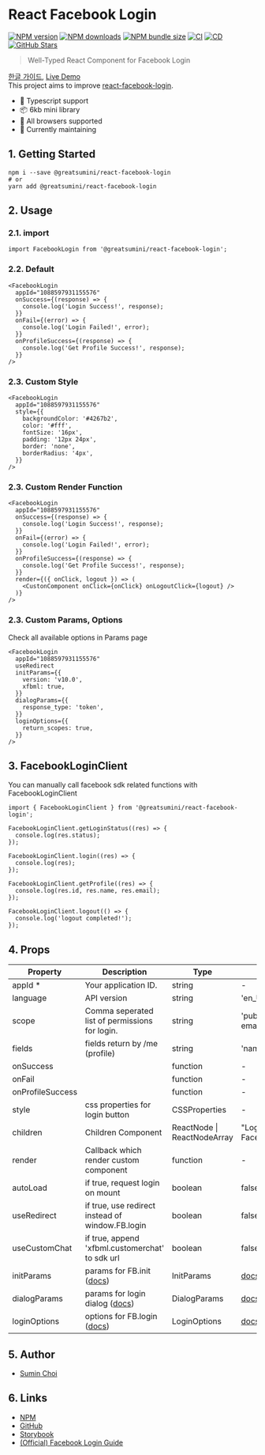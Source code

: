 
<Meta title="Overview/Introduction" />

# React Facebook Login

[![NPM version](https://img.shields.io/npm/v/@greatsumini/react-facebook-login)](https://www.npmjs.com/package/@greatsumini/react-facebook-login)
[![NPM downloads](https://img.shields.io/npm/dt/@greatsumini/react-facebook-login)](https://www.npmjs.com/package/@greatsumini/react-facebook-login)
[![NPM bundle size](https://img.shields.io/bundlephobia/min/@greatsumini/react-facebook-login)](https://www.npmjs.com/package/@greatsumini/react-facebook-login)
[![CI](https://img.shields.io/github/workflow/status/greatSumini/react-facebook-login/CI?label=CI)](https://github.com/greatSumini/react-facebook-login/actions/workflows/ci.yml)
[![CD](https://img.shields.io/github/workflow/status/greatSumini/react-facebook-login/CD?label=CD)](https://github.com/greatSumini/react-facebook-login/actions/workflows/cd.yml)
[![GitHub Stars](https://img.shields.io/github/stars/greatSumini/react-facebook-login?style=social)](https://github.com/greatSumini/react-facebook-login)

> Well-Typed React Component for Facebook Login

[한글 가이드](https://sumini.dev/guide/016-react-facebook-login/), [Live Demo](https://sumini.dev/react-facebook-login)<br/>
This project aims to improve [react-facebook-login](https://github.com/keppelen/react-facebook-login).

- 💙 Typescript support
- 📦 6kb mini library
- 👫 All browsers supported
- 🏃 Currently maintaining

## 1. Getting Started

```shell
npm i --save @greatsumini/react-facebook-login
# or
yarn add @greatsumini/react-facebook-login
```

## 2. Usage

### 2.1. import

```tsx
import FacebookLogin from '@greatsumini/react-facebook-login';
```

### 2.2. Default

```tsx
<FacebookLogin
  appId="1088597931155576"
  onSuccess={(response) => {
    console.log('Login Success!', response);
  }}
  onFail={(error) => {
    console.log('Login Failed!', error);
  }}
  onProfileSuccess={(response) => {
    console.log('Get Profile Success!', response);
  }}
/>
```

### 2.3. Custom Style

```tsx
<FacebookLogin
  appId="1088597931155576"
  style={{
    backgroundColor: '#4267b2',
    color: '#fff',
    fontSize: '16px',
    padding: '12px 24px',
    border: 'none',
    borderRadius: '4px',
  }}
/>
```

### 2.3. Custom Render Function

```tsx
<FacebookLogin
  appId="1088597931155576"
  onSuccess={(response) => {
    console.log('Login Success!', response);
  }}
  onFail={(error) => {
    console.log('Login Failed!', error);
  }}
  onProfileSuccess={(response) => {
    console.log('Get Profile Success!', response);
  }}
  render={({ onClick, logout }) => (
    <CustonComponent onClick={onClick} onLogoutClick={logout} />
  )}
/>
```

### 2.3. Custom Params, Options

Check all available options in <LinkTo kind="api-references-params--page">Params page</LinkTo>

```tsx
<FacebookLogin
  appId="1088597931155576"
  useRedirect
  initParams={{
    version: 'v10.0',
    xfbml: true,
  }}
  dialogParams={{
    response_type: 'token',
  }}
  loginOptions={{
    return_scopes: true,
  }}
/>
```

## 3. FacebookLoginClient

You can manually call facebook sdk related functions with FacebookLoginClient

```tsx
import { FacebookLoginClient } from '@greatsumini/react-facebook-login';

FacebookLoginClient.getLoginStatus((res) => {
  console.log(res.status);
});

FacebookLoginClient.login((res) => {
  console.log(res);
});

FacebookLoginClient.getProfile((res) => {
  console.log(res.id, res.name, res.email);
});

FacebookLoginClient.logout(() => {
  console.log('logout completed!');
});
```

## 4. Props

| Property         | Description                                                                                                                     | Type                        | Default                                                                                             |
| ---------------- | ------------------------------------------------------------------------------------------------------------------------------- | --------------------------- | --------------------------------------------------------------------------------------------------- |
| appId \*         | Your application ID.                                                                                                            | string                      | -                                                                                                   |
| language         | API version                                                                                                                     | string                      | 'en_US'                                                                                             |
| scope            | Comma seperated list of permissions for login.                                                                                  | string                      | 'public_profile, email'                                                                             |
| fields           | fields return by /me (profile)                                                                                                  | string                      | 'name,email,picture'                                                                                |
| onSuccess        |                                                                                                                                 | function                    | -                                                                                                   |
| onFail           |                                                                                                                                 | function                    | -                                                                                                   |
| onProfileSuccess |                                                                                                                                 | function                    | -                                                                                                   |
| style            | css properties for login button                                                                                                 | CSSProperties               | -                                                                                                   |
| children         | Children Component                                                                                                              | ReactNode \| ReactNodeArray | "Login with Facebook"                                                                               |
| render           | Callback which render custom component                                                                                          | function                    | -                                                                                                   |
| autoLoad         | if true, request login on mount                                                                                                 | boolean                     | false                                                                                               |
| useRedirect      | if true, use redirect instead of window.FB.login                                                                                | boolean                     | false                                                                                               |
| useCustomChat    | if true, append 'xfbml.customerchat' to sdk url                                                                                 | boolean                     | false                                                                                               |
| initParams       | params for FB.init ([docs](https://github.com/greatSumini/react-facebook-login/blob/master/docs/params.md#1-initparams))        | InitParams                  | [docs](https://github.com/greatSumini/react-facebook-login/blob/master/docs/params.md#1-initparams) |
| dialogParams     | params for login dialog ([docs](https://github.com/greatSumini/react-facebook-login/blob/master/docs/params.md#2-dialogparams)) | DialogParams                | [docs](https://github.com/greatSumini/react-facebook-login/blob/master/docs/params.md#1-initparams) |
| loginOptions     | options for FB.login ([docs](https://github.com/greatSumini/react-facebook-login/blob/master/docs/params.md#3-loginoptions))    | LoginOptions                | [docs](https://github.com/greatSumini/react-facebook-login/blob/master/docs/params.md#1-initparams) |

## 5. Author

- [Sumin Choi](https://sumini.dev)

## 6. Links

- [NPM](https://www.npmjs.com/package/@greatsumini/react-facebook-login)
- [GitHub](https://github.com/greatSumini/react-facebook-login)
- [Storybook](https://sumini.dev/react-facebook-login)
- [(Official) Facebook Login Guide](https://developers.facebook.com/docs/facebook-login/web)
